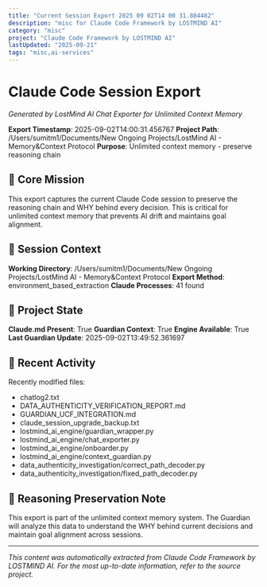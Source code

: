 ```yaml
---
title: "Current Session Export 2025 09 02T14 00 31.884482"
description: "misc for Claude Code Framework by LOSTMIND AI"
category: "misc"
project: "Claude Code Framework by LOSTMIND AI"
lastUpdated: "2025-09-21"
tags: "misc,ai-services"
---
```


# Claude Code Session Export

*Generated by LostMind AI Chat Exporter for Unlimited Context Memory*

**Export Timestamp**: 2025-09-02T14:00:31.456767
**Project Path**: /Users/sumitm1/Documents/New Ongoing Projects/LostMind AI - Memory&Context Protocol
**Purpose**: Unlimited context memory - preserve reasoning chain

## 🎯 Core Mission

This export captures the current Claude Code session to preserve the reasoning chain and WHY behind every decision. This is critical for unlimited context memory that prevents AI drift and maintains goal alignment.

## 💬 Session Context

**Working Directory**: /Users/sumitm1/Documents/New Ongoing Projects/LostMind AI - Memory&Context Protocol
**Export Method**: environment_based_extraction
**Claude Processes**: 41 found

## 📂 Project State

**Claude.md Present**: True
**Guardian Context**: True
**Engine Available**: True
**Last Guardian Update**: 2025-09-02T13:49:52.361697

## 🔄 Recent Activity

Recently modified files:
- chatlog2.txt
- DATA_AUTHENTICITY_VERIFICATION_REPORT.md
- GUARDIAN_UCF_INTEGRATION.md
- claude_session_upgrade_backup.txt
- lostmind_ai_engine/guardian_wrapper.py
- lostmind_ai_engine/chat_exporter.py
- lostmind_ai_engine/onboarder.py
- lostmind_ai_engine/context_guardian.py
- data_authenticity_investigation/correct_path_decoder.py
- data_authenticity_investigation/fixed_path_decoder.py

## 🧠 Reasoning Preservation Note

This export is part of the unlimited context memory system. The Guardian will analyze this data to understand the WHY behind current decisions and maintain goal alignment across sessions.


---
*This content was automatically extracted from Claude Code Framework by LOSTMIND AI. For the most up-to-date information, refer to the source project.*

